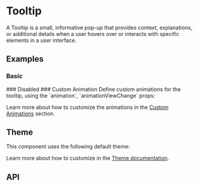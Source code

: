 
# Tooltip
A Tooltip is a small, informative pop-up that provides context, explanations, or additional details when a user hovers over or interacts with specific elements in a user interface.

## Examples
### Basic
<StoryRenderer path="components/Tooltip.story.tsx" name="Simple" storybookKey="components-layers-tooltip--simple" />
### Disabled
<StoryRenderer path="components/Tooltip.story.tsx" name="Disabled" storybookKey="components-layers-tooltip--disabled" />
### Custom Animation
Define custom animations for the tooltip, using the `animation`, `animationViewChange` props:
<StoryRenderer path="components/Tooltip.story.tsx" name="CustomAnimation" storybookKey="components-layers-tooltip--custom-animation" />

Learn more about how to customize the animations in the [Custom Animations](/docs/theme/custom-animations) section.

## Theme
This component uses the following default theme:

<ThemeRender name="tooltip" />

Learn more about how to customize in the [Theme documentation](/docs/theme/getting-started).

## API
<PropsTable name="Tooltip" />
